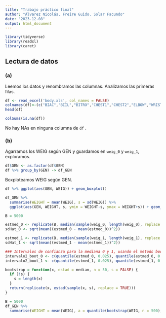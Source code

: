 ```yaml
---
title: "Trabajo práctico final"
author: "Álvarez Nicolás, Freire Guido, Solar Facundo"
date: "2023-12-08"
output: html_document
---
```


```r
library(tidyverse)
library(readxl)
library(caret)
```

## Lectura de datos

### (a)

Leemos los datos y renombramos las columnas. Analizamos las primeras filas.

```r
df <- read_excel('body.xls', col_names = FALSE)
colnames(df)<-(c("BIAC","BIIL","BITRO","CHEST1","CHEST2","ELBOW","WRIST", "KNEE","ANKLE","SHOUL","CHESTG","WAISTG","NAVEL","HIP","GLUTE","BICEP", "FLOREA","KNEEG","CALF","ANKLEG","WRISTG","AGE","WEIG","HEIG","GEN"))
head(df)
```

```r
colSums(is.na(df))
```

No hay NAs en ninguna columna de `df` .

### (b)

Agarramos los WEIG según GEN y guardamos en `weig_0` y `weig_1`, exploramos.

```r
df$GEN <- as.factor(df$GEN)
df %>% group_by(GEN) -> df_GEN
```

Boxploteamos WEIG según GEN.

```r
df %>% ggplot(aes(GEN, WEIG)) + geom_boxplot()
```



```r
df_GEN %>%
  summarise(WEIGHT = mean(WEIG), s = sd(WEIG)) %>%
  ggplot(aes(GEN, WEIGHT, s, ymin = WEIGHT-s, ymax = WEIGHT+s)) + geom_pointrange() + labs(title = "Intervalos de confianza usando TCL", subtitle = "nivel = 0.95")
```


```r
B = 5000

estmed_0 <- replicate(B, median(sample(weig_0, length(weig_0), replace = TRUE)))
sdHat_0 <- sqrt(mean((estmed_0 - mean(estmed_0))^2))

estmed_1 <- replicate(B, median(sample(weig_1, length(weig_1), replace = TRUE)))
sdHat_1 <- sqrt(mean((estmed_1 - mean(estmed_1))^2))

### Intervalos de confianza para la mediana 0 y 1, usando el metodo bootstrap percentil, de nievl 0.95
intervalo2_boot_0 <- c(quantile(estmed_0, 0.025), quantile(estmed_0, 0.975))
intervalo2_boot_1 <- c(quantile(estmed_1, 0.025), quantile(estmed_1, 0.975))
```

```r
bootstrap = function(x, estad = median, n = 50, s = FALSE) {
  if (!s) {
    s = length(x)
  }
  return(replicate(x, estad(sample(x, s), replace = TRUE)))
}
```

```r
B = 5000
df_GEN %>% 
  summarise(WEIGHT = mean(WEIG), a = quantile(bootstrap(WEIG, n = 500), 0.025), b = quantile(bootstrap(WEIG, n = 5000), 0.975))
```


